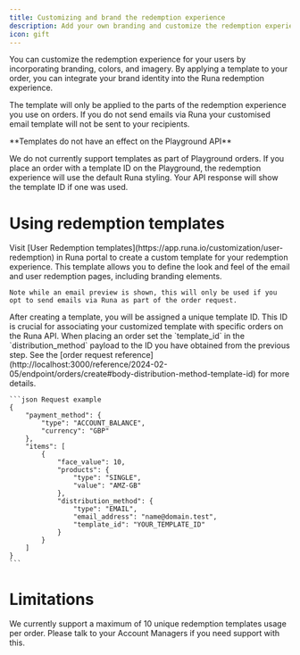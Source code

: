 ```yaml
---
title: Customizing and brand the redemption experience
description: Add your own branding and customize the redemption experience for your recipients
icon: gift
---
```


You can customize the redemption experience for your users by incorporating branding, colors, and imagery. By applying a template to your order, you can integrate your brand identity into the Runa redemption experience.

The template will only be applied to the parts of the redemption experience you use on orders. If you do not send emails via Runa your customised email template will not be sent to your recipients.

<Info>
**Templates do not have an effect on the Playground API**

We do not currently support templates as part of Playground orders. If you place an order with a template ID on the Playground, the redemption experience will use the default Runa styling. Your API response will show the template ID if one was used.
</Info>

# Using redemption templates

<Steps>
  <Step title="Creating a custom template">
    Visit [User Redemption templates](https://app.runa.io/customization/user-redemption) in Runa portal to create a custom template for your redemption experience. This template allows you to define the look and feel of the email and user redemption pages, including branding elements.

    Note while an email preview is shown, this will only be used if you opt to send emails via Runa as part of the order request.
  </Step>
  <Step title="Grab the template ID">
    After creating a template, you will be assigned a unique template ID. This ID is crucial for associating your customized template with specific orders on the Runa API.
  </Step>
  <Step title="Use the template ID in your order request">
    When placing an order set the `template_id` in the `distribution_method` payload to the ID you have obtained from the previous step. See the [order request reference](http://localhost:3000/reference/2024-02-05/endpoint/orders/create#body-distribution-method-template-id) for more details.

    ```json Request example
    {
        "payment_method": {
            "type": "ACCOUNT_BALANCE",
            "currency": "GBP"
        },
        "items": [
            {
                "face_value": 10,
                "products": {
                    "type": "SINGLE",
                    "value": "AMZ-GB"
                },
                "distribution_method": {
                    "type": "EMAIL",
                    "email_address": "name@domain.test",
                    "template_id": "YOUR_TEMPLATE_ID"
                }
            }
        ]
    }
    ```
  </Step>
</Steps>

# Limitations

We currently support a maximum of 10 unique redemption templates usage per order. Please talk to your Account Managers if you need support with this.
